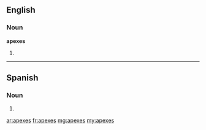 ==English==

===Noun===
'''apexes'''

# {{plural of|apex}}

----
==Spanish==

===Noun===
{{head|es|noun form|g=m|g2=p}}

# {{plural of|nocat=1|[[ápex#Spanish|ápex]]|lang=es}}

[[ar:apexes]]
[[fr:apexes]]
[[mg:apexes]]
[[my:apexes]]